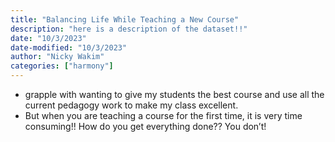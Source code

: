 ```yaml
---
title: "Balancing Life While Teaching a New Course"
description: "here is a description of the dataset!!"
date: "10/3/2023"
date-modified: "10/3/2023"
author: "Nicky Wakim"
categories: ["harmony"]
---
```


- grapple with wanting to give my students the best course and use all the current pedagogy work to make my class excellent.
- But when you are teaching a course for the first time, it is very time consuming!! How do you get everything done??
You don't! 